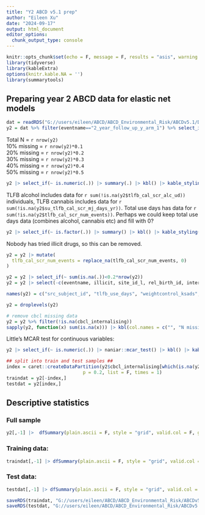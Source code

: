 ```yaml
---
title: "Y2 ABCD v5.1 prep"
author: "Eileen Xu"
date: "2024-09-17"
output: html_document
editor_options: 
  chunk_output_type: console
---
```


```r
knitr::opts_chunk$set(echo = F, message = F, results = "asis", warning = F)
library(tidyverse)
library(kableExtra)
options(knitr.kable.NA = '')
library(summarytools)
```

## Preparing year 2 ABCD data for elastic net models

```r
dat = readRDS("G://users/eileen/ABCD/ABCD_Environmental_Risk/ABCDv5.1/DATA/predictors_unrelatedIDs.rds")
y2 = dat %>% filter(eventname=="2_year_follow_up_y_arm_1") %>% select_if(~ !all(is.na(.))) |> droplevels()
```

Total N = `r nrow(y2)` \
10% missing = `r nrow(y2)*0.1` \
20% missing = `r nrow(y2)*0.2` \
30% missing = `r nrow(y2)*0.3` \
40% missing = `r nrow(y2)*0.4` \
50% missing = `r nrow(y2)*0.5` 

```r
y2 |> select_if(~ is.numeric(.)) |> summary(.) |> kbl() |> kable_styling()
```

TLFB alcohol includes data for `r sum(!is.na(y2$tlfb_cal_scr_alc_ud))` individuals, TLFB cannabis includes data for `r sum(!is.na(y2$su_tlfb_cal_scr_mj_days_yr))`. Total use days has data for `r sum(!is.na(y2$tlfb_cal_scr_num_events))`. Perhaps we could keep total use days data (combines alcohol, cannabis etc) and fill with 0?

```r
y2 |> select_if(~ is.factor(.)) |> summary() |> kbl() |> kable_styling()
```

Nobody has tried illicit drugs, so this can be removed. 

```r
y2 = y2 |> mutate(
  tlfb_cal_scr_num_events = replace_na(tlfb_cal_scr_num_events, 0)
)

y2 = y2 |> select_if(~ sum(is.na(.))<0.2*nrow(y2))
y2 = y2 |> select(-c(eventname, illicit, site_id_l, rel_birth_id, interview_date, visit_type, gender_id))

names(y2) = c("src_subject_id", "tlfb_use_days", "weightcontrol_ksads", "witness_comm_violence", "death_loved_one", "witness_dv", "s_abuse", "p_abuse", "emot_abuse", "serious_accident", "bkfs_fruit", "bkfs_veg", "bkfs_fiber", "sleep_hrs", "bmi", "needed_food", "income", "parent_ed", "birthsex", "gender", "race_ethnicity", "comm_safety", "discrimination", "days_active", "bullying_victim", "cyberbullying", "chronotype", "life_events", "fam_conflict", "p_monitoring", "eff_control", "p_depression", "agemths", "cbcl_internalising", "cbcl_dsm5_depress")

y2 = droplevels(y2)

# remove cbcl missing data
y2 = y2 %>% filter(!is.na(cbcl_internalising))
sapply(y2, function(x) sum(is.na(x))) |> kbl(col.names = c("", "N missing")) |> kable_styling() |> scroll_box()
```

Little's MCAR test for continuous variables:

```r
y2 |> select_if(~ is.numeric(.)) |> naniar::mcar_test() |> kbl() |> kable_styling()
```

```r
## split into train and test samples ##
index = caret::createDataPartition(y2$cbcl_internalising[which(is.na(y2$cbcl_internalising)==F)], 
                            p = 0.2, list = F, times = 1)
traindat = y2[-index,]
testdat = y2[index,]
```

## Descriptive statistics

### Full sample

```r
y2[,-1] |>  dfSummary(plain.ascii = F, style = "grid", valid.col = F, graph.col = T, varnumbers = F, tmp.img.dir = "/tmp", max.tbl.height = 300) |> print(method = "render")
```


### Training data:

```r
traindat[,-1] |> dfSummary(plain.ascii = F, style = "grid", valid.col = F, graph.col = T, varnumbers = F, tmp.img.dir = "/tmp", max.tbl.height = 300) |> print(method = "render")
```

### Test data:

```r
testdat[,-1] |> dfSummary(plain.ascii = F, style = "grid", valid.col = F, graph.col = T, varnumbers = F, tmp.img.dir = "/tmp", max.tbl.height = 300) |> print(method = "render")
```


```r
saveRDS(traindat, "G://users/eileen/ABCD/ABCD_Environmental_Risk/ABCDv5.1/DATA/y2_traindat.rds")
saveRDS(testdat, "G://users/eileen/ABCD/ABCD_Environmental_Risk/ABCDv5.1/DATA/y2_testdat.rds")
```

